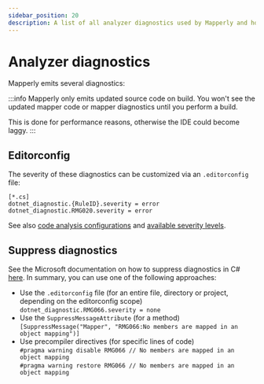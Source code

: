 ```yaml
---
sidebar_position: 20
description: A list of all analyzer diagnostics used by Mapperly and how to configure them.
---
```



# Analyzer diagnostics

Mapperly emits several diagnostics:

<AnalyzerRules></AnalyzerRules>

:::info
Mapperly only emits updated source code on build.
You won't see the updated mapper code or mapper diagnostics until you perform a build.

This is done for performance reasons,
otherwise the IDE could become laggy.
:::

## Editorconfig

The severity of these diagnostics can be customized via an `.editorconfig` file:

```editorconfig title=".editorconfig"
[*.cs]
dotnet_diagnostic.{RuleID}.severity = error
dotnet_diagnostic.RMG020.severity = error
```

See also [code analysis configurations](https://learn.microsoft.com/en-us/dotnet/fundamentals/code-analysis/configuration-options)
and [available severity levels](https://learn.microsoft.com/en-us/dotnet/fundamentals/code-analysis/configuration-options#severity-level).

## Suppress diagnostics

See the Microsoft documentation on how to suppress diagnostics in C# [here](https://learn.microsoft.com/en-us/dotnet/fundamentals/code-analysis/suppress-warnings).
In summary, you can use one of the following approaches:

- Use the `.editorconfig` file (for an entire file, directory or project, depending on the editorconfig scope)  
  `dotnet_diagnostic.RMG066.severity = none`
- Use the `SuppressMessageAttribute` (for a method)  
  `[SuppressMessage("Mapper", "RMG066:No members are mapped in an object mapping")]`
- Use precompiler directives (for specific lines of code)  
  `#pragma warning disable RMG066 // No members are mapped in an object mapping`  
  `#pragma warning restore RMG066 // No members are mapped in an object mapping`
